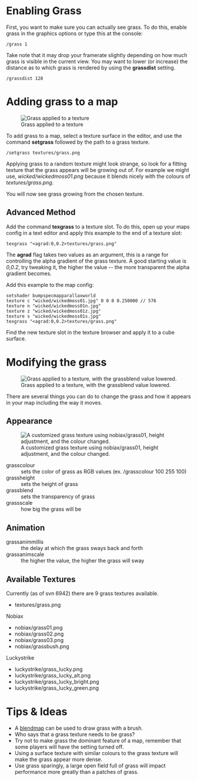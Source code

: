 = Enabling Grass =
First, you want to make sure you can actually see grass. To do this, enable grass in the graphics options or type this at the console:
 /grass 1

Take note that it may drop your framerate slightly depending on how much grass is visible in the current view. You may want to lower (or increase) the distance as to which grass is rendered by using the '''grassdist''' setting.

 /grassdist 128

= Adding grass to a map =
[[File:Grass-1.jpg|thumb|Grass applied to a texture]]

To add grass to a map, select a texture surface in the editor, and use the command '''setgrass''' followed by the path to a grass texture.

 /setgrass textures/grass.png

Applying grass to a random texture might look strange, so look for a fitting texture that the grass appears will be growing out of. For example we might use, ''wicked/wickedmoss01.png'' because it blends nicely with the colours of ''textures/grass.png''.

You will now see grass growing from the chosen texture.

== Advanced Method ==

Add the command '''texgrass''' to a texture slot. To do this, open up your maps config in a text editor and apply this example to the end of a texture slot:
 texgrass "<agrad:0,0.2>textures/grass.png" 

The <b>agrad</b> flag takes two values as an argument, this is a range for controlling the alpha gradient of the grass texture. A good starting value is ''0,0.2'', try tweaking it, the higher the value -- the more transparent the alpha gradient becomes.

Add this example to the map config:
 setshader bumpspecmapparallaxworld
 texture c "wicked/wickedmoss01.jpg" 0 0 0 0.250000 // 576
 texture n "wicked/wickedmoss01n.jpg"
 texture z "wicked/wickedmoss01z.jpg"
 texture s "wicked/wickedmoss01s.jpg"
 texgrass "<agrad:0,0.2>textures/grass.png"

Find the new texture slot in the texture browser and apply it to a cube surface.

= Modifying the grass =
[[File:Grass-2.jpg|thumb|Grass applied to a texture, with the grassblend value lowered.]]

There are several things you can do to change the grass and how it appears in your map including the way it moves.

== Appearance ==
[[File:Grass-3.jpg|thumb|A customized grass texture using nobiax/grass01, height adjustment, and the colour changed.]]

;grasscolour
:sets the color of grass as RGB values (ex. /grasscolour 100 255 100)
;grassheight
:sets the height of grass
;grassblend
:sets the transparency of grass
;grassscale
:how big the grass will be

== Animation ==

;grassanimmillis
:the delay at which the grass sways back and forth
;grassanimscale
:the higher the value, the higher the grass will sway

== Available Textures ==

Currently (as of svn 6942) there are 9 grass textures available. 

* textures/grass.png

Nobiax
* nobiax/grass01.png
* nobiax/grass02.png
* nobiax/grass03.png
* nobiax/grassbush.png

Luckystrike
* luckystrike/grass_lucky.png
* luckystrike/grass_lucky_alt.png
* luckystrike/grass_lucky_bright.png
* luckystrike/grass_lucky_green.png

= Tips & Ideas =

* A [[blendmap]] can be used to draw grass with a brush. 
* Who says that a grass texture needs to be grass?
* Try not to make grass the dominant feature of a map, remember that some players will have the setting turned off.
* Using a surface texture with similar colours to the grass texture will make the grass appear more dense.
* Use grass sparingly, a large open field full of grass will impact performance more greatly than a patches of grass.